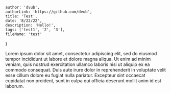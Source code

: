 
    author: 'dvub',
    authorLink: 'https://github.com/dvub',
    title: 'Test',
    date: '8/22/22',
    description: 'Hello!',
    tags: ['test1', '2', '3'],
    fileName: 'test'
}

Lorem ipsum dolor sit amet, consectetur adipiscing elit, sed do eiusmod tempor incididunt ut labore et dolore magna aliqua. Ut enim ad minim veniam, quis nostrud exercitation ullamco laboris nisi ut aliquip ex ea commodo consequat. Duis aute irure dolor in reprehenderit in voluptate velit esse cillum dolore eu fugiat nulla pariatur. Excepteur sint occaecat cupidatat non proident, sunt in culpa qui officia deserunt mollit anim id est laborum.

